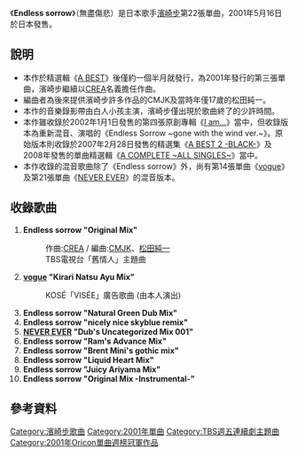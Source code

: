 {{Single infobox
| Name           = Endless sorrow<br /><small>無盡傷悲</small>
| Cover          = Endless sorrow.png
| Artist         = [[濱崎步|濱崎步]]
| Album          = [[I_am...|I am...]]
| A-side         = Endless sorrow
| B-side         = 
| Released       = 2001年5月16日
| Format         = [[單曲|單曲]]
| Recorded       = 
| Genre          = [[日本流行音樂|日本流行音樂]]
| Length         = 54分45秒
| Label          = [[avex_trax|avex trax]]
| Writer         = [[濱崎步|濱崎步]]<br />[[CREA|CREA]]
| Producer       = [[松浦勝人|松浦勝人]]
| Certification  = 
| Chart position = * 週間最高1名（[[Oricon|Oricon]]）
* 2001年5月度月間第2名（Oricon）
* 2001年6月度月間第3名（Oricon）
* 2001年度年間第14名（Oricon）
| Last single    = [[NEVER_EVER|NEVER EVER]] <br /> （2001年）
| This single    = '''Endless sorrow'''<br /> （2001年）
| Next single    = [[UNITE!|UNITE!]] <br /> （2001年）
| Misc           = 
}}

《'''Endless sorrow'''》（無盡傷悲）是日本歌手[[濱崎步|濱崎步]]第22張單曲，2001年5月16日於日本發售。

== 說明 ==

*本作於精選輯《[[A_BEST|A BEST]]》後僅約一個半月就發行，為2001年發行的第三張單曲，濱崎步繼續以[[CREA|CREA]]名義擔任作曲。
*編曲者為後來提供濱崎步許多作品的CMJK及當時年僅17歲的松田純一。
*本作的音樂錄影帶由白人小孩主演，濱崎步僅出現於歌曲終了的少許時間。
*本作雖收錄於2002年1月1日發售的第四張原創專輯《[[I_am...|I am...]]》當中，但收錄版本為重新混音、演唱的《Endless Sorrow ~gone with the wind ver.~》。原始版本則收錄於2007年2月28日發售的精選集《[[A_BEST_2_-BLACK-|A BEST 2 -BLACK-]]》及2008年發售的單曲精選輯《[[A_COMPLETE_~ALL_SINGLES~|A COMPLETE ~ALL SINGLES~]]》當中。
*本作收錄的混音歌曲除了《Endless sorrow》外，尚有第14張單曲《[[Vogue_(濱崎步單曲)|vogue]]》及第21張單曲《[[NEVER_EVER|NEVER EVER]]》的混音版本。

== 收錄歌曲 ==

#'''Endless sorrow "Original Mix"'''  
#:作曲:[[CREA|CREA]] / 編曲:[[CMJK|CMJK]]、[[松田純一|松田純一]]
#:TBS電視台「舊情人」主題曲
#'''[[vogue_(濱崎步單曲)|vogue]] "Kirari Natsu Ayu Mix"'''
#:KOSÉ「VISÉE」廣告歌曲 (由本人演出)
#'''Endless sorrow "Natural Green Dub Mix"'''
#'''Endless sorrow "nicely nice skyblue remix"'''
#'''[[NEVER_EVER|NEVER EVER]] "Dub's Uncategorized Mix 001"'''
#'''Endless sorrow "Ram's Advance Mix"'''
#'''Endless sorrow "Brent Mini's gothic mix"'''
#'''Endless sorrow "Liquid Heart Mix"'''
#'''Endless sorrow "Juicy Ariyama Mix"'''
#'''Endless sorrow "Original Mix -Instrumental-"'''

== 參考資料 ==
<references/>
{{Ayumi Hamasaki singles}}
{{Oricon單曲週榜冠軍 (2001年)|2001年5月28日}}

[[Category:濱崎步歌曲|Category:濱崎步歌曲]]
[[Category:2001年單曲|Category:2001年單曲]]
[[Category:TBS週五連續劇主題曲|Category:TBS週五連續劇主題曲]]
[[Category:2001年Oricon單曲週榜冠軍作品|Category:2001年Oricon單曲週榜冠軍作品]]